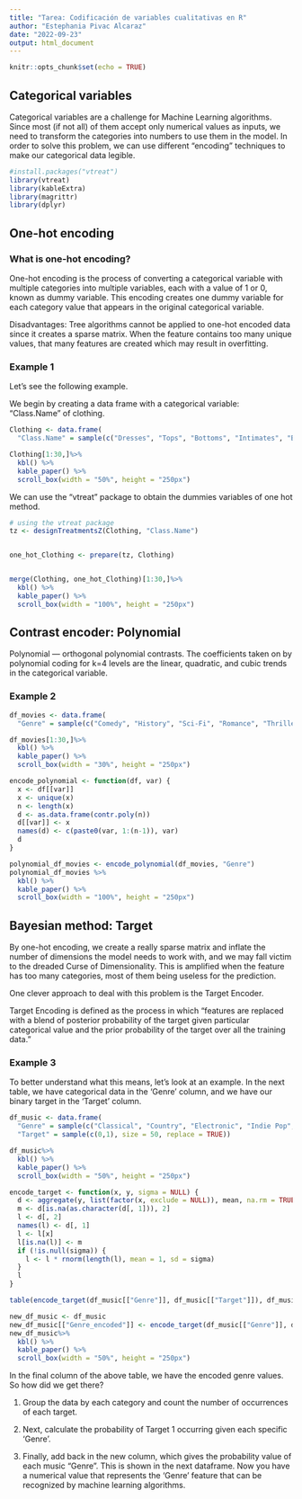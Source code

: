 ```yaml
---
title: "Tarea: Codificación de variables cualitativas en R"
author: "Estephania Pivac Alcaraz"
date: "2022-09-23"
output: html_document
---
```


```r
knitr::opts_chunk$set(echo = TRUE)
```

## Categorical variables

Categorical variables are a challenge for Machine Learning algorithms. Since most (if not all) of them accept only numerical values as inputs, we need to transform the categories into numbers to use them in the model. In order to solve this problem, we can use different “encoding” techniques to make our categorical data legible.

```r
#install.packages("vtreat")
library(vtreat)
library(kableExtra)
library(magrittr)
library(dplyr)
```


## One-hot encoding

### What is one-hot encoding?
One-hot encoding is the process of converting a categorical variable with multiple categories into multiple variables, each with a value of 1 or 0, known as dummy variable. This encoding creates one dummy variable for each category value that appears in the original categorical variable. 

Disadvantages:
Tree algorithms cannot be applied to one-hot encoded data since it creates a sparse matrix.
When the feature contains too many unique values, that many features are created which may result in overfitting.

### Example 1
Let's see the following example.

We begin by creating a data frame with a categorical variable: "Class.Name" of clothing.

```r
Clothing <- data.frame( 
  "Class.Name" = sample(c("Dresses", "Tops", "Bottoms", "Intimates", "Blouses", "Chemises", "Jackets", "Jeans", "Outerwear", "Panst", "Skirts", "Swim", "Sweaters", "Knits"), size = 250, replace = TRUE))

Clothing[1:30,]%>%
  kbl() %>%
  kable_paper() %>%
  scroll_box(width = "50%", height = "250px")
```
We can use the "vtreat" package to obtain the dummies variables of one hot method.

```r
# using the vtreat package
tz <- designTreatmentsZ(Clothing, "Class.Name")


one_hot_Clothing <- prepare(tz, Clothing)


merge(Clothing, one_hot_Clothing)[1:30,]%>%
  kbl() %>%
  kable_paper() %>%
  scroll_box(width = "100%", height = "250px")
```


##  Contrast encoder: Polynomial

Polynomial — orthogonal polynomial contrasts. The coefficients taken on by polynomial coding for k=4 levels are the linear, quadratic, and cubic trends in the categorical variable.

### Example 2

```r
df_movies <- data.frame( 
  "Genre" = sample(c("Comedy", "History", "Sci-Fi", "Romance", "Thriller", "Mystery", "Drama", "Horror", "War", "Action", "Musical", "Superhero", "Animation", "Fantasy"), size = 250, replace = TRUE))

df_movies[1:30,]%>%
  kbl() %>%
  kable_paper() %>%
  scroll_box(width = "30%", height = "250px")
```


```r
encode_polynomial <- function(df, var) {
  x <- df[[var]]
  x <- unique(x)
  n <- length(x)
  d <- as.data.frame(contr.poly(n))
  d[[var]] <- x
  names(d) <- c(paste0(var, 1:(n-1)), var)
  d
}

polynomial_df_movies <- encode_polynomial(df_movies, "Genre")
polynomial_df_movies %>%
  kbl() %>%
  kable_paper() %>%
  scroll_box(width = "100%", height = "250px")

```

## Bayesian method: Target 

By one-hot encoding, we create a really sparse matrix and inflate the number of dimensions the model needs to work with, and we may fall victim to the dreaded Curse of Dimensionality. This is amplified when the feature has too many categories, most of them being useless for the prediction.

One clever approach to deal with this problem is the Target Encoder.

Target Encoding is defined as the process in which “features are replaced with a blend of posterior probability of the target given particular categorical value and the prior probability of the target over all the training data.”


### Example 3
To better understand what this means, let’s look at an example. In the next table, we have categorical data in the ‘Genre’ column, and we have our binary target in the ‘Target’ column. 

```r
df_music <- data.frame( 
  "Genre" = sample(c("Classical", "Country", "Electronic", "Indie Pop", "K-Pop", "Jazz", "Pop"), size = 50, replace = TRUE),
  "Target" = sample(c(0,1), size = 50, replace = TRUE))

df_music%>%
  kbl() %>%
  kable_paper() %>%
  scroll_box(width = "50%", height = "250px")
```

```r
encode_target <- function(x, y, sigma = NULL) {
  d <- aggregate(y, list(factor(x, exclude = NULL)), mean, na.rm = TRUE)
  m <- d[is.na(as.character(d[, 1])), 2]
  l <- d[, 2]
  names(l) <- d[, 1]
  l <- l[x]
  l[is.na(l)] <- m
  if (!is.null(sigma)) {
    l <- l * rnorm(length(l), mean = 1, sd = sigma)
  }
  l
}

table(encode_target(df_music[["Genre"]], df_music[["Target"]]), df_music[["Genre"]], useNA = "ifany")

new_df_music <- df_music
new_df_music[["Genre_encoded"]] <- encode_target(df_music[["Genre"]], df_music[["Target"]])
new_df_music%>%
  kbl() %>%
  kable_paper() %>%
  scroll_box(width = "50%", height = "250px")
```
In the final column of the above table, we have the encoded genre values. So how did we get there?

1. Group the data by each category and count the number of occurrences of each target.

2. Next, calculate the probability of Target 1 occurring given each specific ‘Genre’.

3. Finally, add back in the new column, which gives the probability value of each music "Genre". This is shown in the next dataframe. Now you have a numerical value that represents the ‘Genre’ feature that can be recognized by machine learning algorithms.

